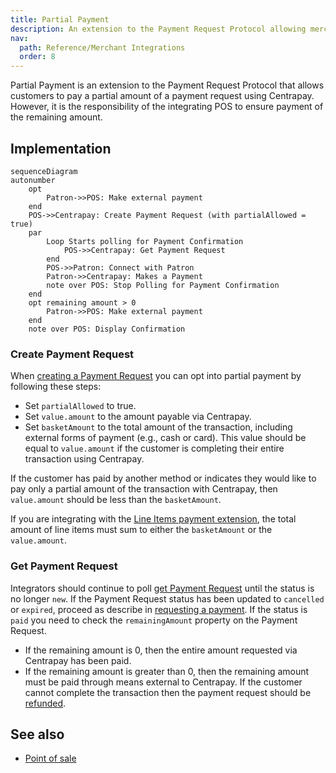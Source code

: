 ```yaml
---
title: Partial Payment
description: An extension to the Payment Request Protocol allowing merchant integrators to accept a partial amount of a transaction through Centrapay.
nav:
  path: Reference/Merchant Integrations
  order: 8
---
```


Partial Payment is an extension to the Payment Request Protocol that allows
customers to pay a partial amount of a payment request using Centrapay.
However, it is the responsibility of the integrating POS to ensure payment of the remaining amount.

## Implementation

```mermaid
sequenceDiagram
autonumber
	opt
		Patron->>POS: Make external payment
	end
	POS->>Centrapay: Create Payment Request (with partialAllowed = true)
	par
		Loop Starts polling for Payment Confirmation
			POS->>Centrapay: Get Payment Request
		end
		POS->>Patron: Connect with Patron
		Patron->>Centrapay: Makes a Payment
		note over POS: Stop Polling for Payment Confirmation
	end
	opt remaining amount > 0
		Patron->>POS: Make external payment
	end
	note over POS: Display Confirmation
```

### Create Payment Request

When [creating a Payment Request](/api/payment-requests#create-a-payment-request)
you can opt into partial payment by following these steps:

- Set `partialAllowed` to true.
- Set `value.amount` to the amount payable via Centrapay.
- Set `basketAmount` to the total amount of the transaction, including external
forms of payment (e.g., cash or card). This value should be equal to `value.amount`
if the customer is completing their entire transaction using Centrapay.

If the customer has paid by another method or indicates they would like to pay
only a partial amount of the transaction with Centrapay, then `value.amount`
should be less than the `basketAmount`.

If you are integrating with the [Line Items payment extension](/guides/line-items),
the total amount of line items must sum to either the `basketAmount` or the
`value.amount`.

### Get Payment Request

Integrators should continue to poll [get Payment Request](/api/payment-requests#get-a-payment-request)
until the status is no longer `new`. If the Payment Request status has been
updated to `cancelled` or `expired`, proceed as describe in [requesting a payment](/guides/requesting-payment#polling-for-payment-confirmation).
If the status is `paid` you need to check the `remainingAmount` property on the
Payment Request.

- If the remaining amount is 0, then the entire amount requested via Centrapay
has been paid.
- If the remaining amount is greater than 0, then the remaining amount must
be paid through means external to Centrapay. If the customer cannot complete
the transaction then the payment request should be [refunded](/api/payment-requests#refund-a-payment-request).

## See also

- [Point of sale](/guides/point-of-sale/)
